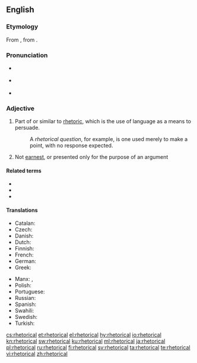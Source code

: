 ==English==
{{was wotd|2007|February|26}}

===Etymology===
From {{etyl|la|en}} {{term|rhētoricus|lang=la}}, from {{etyl|grc|en}} {{term|ῥητορικός||concerning public speaking|lang=grc}}.

===Pronunciation===
* {{a|RP}} {{IPA|/ɹɪˈtɒɹ.ɪ.kəl/|/ɹəˈtɒɹ.ɪ.kəl/|lang=en}}
* {{a|US}} {{IPA|/ɹɪˈtɔɹɪkəl/|/ɹəˈtɔɹɪkəl/|lang=en}}
* {{audio|en-us-rhetorical.ogg|Audio (US)|lang=en}}

===Adjective===
{{en-adj|-}}

# Part of or similar to [[rhetoric]], which is the use of language as a means to persuade.
#: A ''rhetorical question'', for example, is one used merely to make a point, with no response expected.
# Not [[earnest]], or presented only for the purpose of an argument

====Related terms====
* {{l|en|rhetoric}}
* {{l|en|rhetorical question}}
* {{l|en|rhetorically}}

====Translations====
{{trans-top|part of or similar to rhetoric}}
* Catalan: {{t|ca|retòric}}
* Czech: {{t|cs|řečnický|m}}
* Danish: {{t+|da|retorisk}}
* Dutch: {{t+|nl|retorisch}}
* Finnish: {{t+|fi|retorinen}}
* French: {{t+|fr|rhétorique}}
* German: {{t+|de|rhetorisch}}
* Greek: {{t+|el|ρητορικός}}
{{trans-mid}}
* Manx: {{t|gv|retrickagh}}, {{t|gv|so-loayrtagh}}
* Polish: {{t|pl|retoryczny|m}}
* Portuguese: {{t+|pt|retórico}}
* Russian: {{t+|ru|ритори́ческий}}
* Spanish: {{t+|es|retórico}}
* Swahili: {{t+|sw|balagha}}
* Swedish: {{t+|sv|retorisk}}
* Turkish: {{t+|tr|sözbilimsel}}
{{trans-bottom}}

[[cs:rhetorical]]
[[et:rhetorical]]
[[el:rhetorical]]
[[hy:rhetorical]]
[[io:rhetorical]]
[[kn:rhetorical]]
[[sw:rhetorical]]
[[ku:rhetorical]]
[[ml:rhetorical]]
[[ja:rhetorical]]
[[pl:rhetorical]]
[[ru:rhetorical]]
[[fi:rhetorical]]
[[sv:rhetorical]]
[[ta:rhetorical]]
[[te:rhetorical]]
[[vi:rhetorical]]
[[zh:rhetorical]]